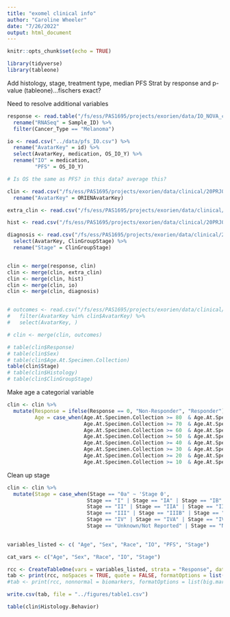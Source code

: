 ```yaml
---
title: "exomel clinical info"
author: "Caroline Wheeler"
date: "7/26/2022"
output: html_document
---
```


```r
knitr::opts_chunk$set(echo = TRUE)

library(tidyverse)
library(tableone)
```

Add histology, stage, treatment type, median PFS
		Strat by response and p-value (tableone)...fischers exact?
		
Need to resolve additional variables
		
```r
response <- read.table("/fs/ess/PAS1695/projects/exorien/data/IO_NOVA_clin.txt", header = TRUE) %>%
  rename("RNASeq" = Sample_ID) %>%
  filter(Cancer_Type == "Melanoma")

io <- read.csv("../data/pfs_IO.csv") %>%
  rename("AvatarKey" = id) %>%
  select(AvatarKey, medication, OS_IO_Y) %>%
  rename("IO" = medication,
         "PFS" = OS_IO_Y)

# Is OS the same as PFS? in this data? average this? 

clin <- read.csv("/fs/ess/PAS1695/projects/exorien/data/clinical/20PRJ060OSU_20210712_ClinicalMolLinkage_V4.csv") %>%
  rename("AvatarKey" = ORIENAvatarKey)

extra_clin <- read.csv("/fs/ess/PAS1695/projects/exorien/data/clinical/20PRJ060OSU_20210712_PatientMaster_V4.csv")

hist <- read.csv("/fs/ess/PAS1695/projects/exorien/data/clinical/20PRJ060OSU_20210712_PatientHistory_V4.csv")

diagnosis <- read.csv("/fs/ess/PAS1695/projects/exorien/data/clinical/20PRJ060OSU_20210712_Diagnosis_V4.csv") %>%
  select(AvatarKey, ClinGroupStage) %>%
  rename("Stage" = ClinGroupStage)


clin <- merge(response, clin)
clin <- merge(clin, extra_clin)
clin <- merge(clin, hist)
clin <- merge(clin, io)
clin <- merge(clin, diagnosis)


# outcomes <- read.csv("/fs/ess/PAS1695/projects/exorien/data/clinical/20PRJ060OSU_20210712_Outcomes_V4.csv") %>%
#   filter(AvatarKey %in% clin$AvatarKey) %>%
#   select(AvatarKey, )

# clin <- merge(clin, outcomes)
```



```r
# table(clin$Response)
# table(clin$Sex)
# table(clin$Age.At.Specimen.Collection)
table(clin$Stage)
# table(clin$Histology)
# table(clin$ClinGroupStage)
```
Make age a categorial variable 
```r
clin <- clin %>%
  mutate(Response = ifelse(Response == 0, "Non-Responder", "Responder"),
         Age = case_when(Age.At.Specimen.Collection >= 80  & Age.At.Specimen.Collection <= 89.99 ~ '80-89',
                         Age.At.Specimen.Collection >= 70  & Age.At.Specimen.Collection <= 79.99 ~ '70-79',
                         Age.At.Specimen.Collection >= 60  & Age.At.Specimen.Collection <= 69.99 ~ '60-69',
                         Age.At.Specimen.Collection >= 50  & Age.At.Specimen.Collection <= 59.99 ~ '50-59',
                         Age.At.Specimen.Collection >= 40  & Age.At.Specimen.Collection <= 49.99 ~ '40-49',
                         Age.At.Specimen.Collection >= 30  & Age.At.Specimen.Collection <= 39.99 ~ '30-39',
                         Age.At.Specimen.Collection >= 20  & Age.At.Specimen.Collection <= 29.99 ~ '20-29',
                         Age.At.Specimen.Collection >= 10  & Age.At.Specimen.Collection <= 19.99 ~ '10-19',))

```

Clean up stage
```r
clin <- clin %>%
  mutate(Stage = case_when(Stage == "0a" ~ 'Stage 0',
                          Stage == "I" | Stage == "IA" | Stage == "IB" ~ "Stage 1",
                          Stage == "II" | Stage == "IIA" | Stage == "IIB" | Stage == "IIC" ~ "Stage 2",
                          Stage == "III" | Stage == "IIIB" | Stage == "IIIC" ~ "Stage 3",
                          Stage == "IV" | Stage == "IVA" | Stage == "IVC" ~ "Stage 4",
                          Stage == "Unknown/Not Reported" | Stage == "No TNM applicable for this site/histology combination" | Stage == "Unknown/Not Applicable" ~ "NA",))
                           
```

```r
variables_listed <- c( "Age", "Sex", "Race", "IO", "PFS", "Stage")

cat_vars <- c("Age", "Sex", "Race", "IO", "Stage")

rcc <- CreateTableOne(vars = variables_listed, strata = "Response", data = clin, factorVars = cat_vars)
tab <- print(rcc, noSpaces = TRUE, quote = FALSE, formatOptions = list(big.mark = ","))
#tab <- print(rcc, nonnormal = biomarkers, formatOptions = list(big.mark = ","))

```

```r
write.csv(tab, file = "../figures/table1.csv")
```

<!-- ```{r} -->
<!-- table(io$medication) -->
<!-- table(io$IO) -->
<!-- ``` -->

```r
table(clin$Histology.Behavior)
```

